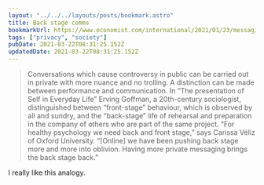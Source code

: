 ```yaml
---
layout: "../../../layouts/posts/bookmark.astro"
title: Back stage comms
bookmarkUrl: https://www.economist.com/international/2021/01/23/messaging-services-are-providing-a-more-private-internet
tags: ["privacy", "society"]
pubDate: 2021-03-22T08:31:25.152Z
updatedDate: 2021-03-22T08:31:25.152Z
---
```


> Conversations which cause controversy in public can be carried out in private with more nuance and no trolling. A distinction can be made between performance and communication. In “The presentation of Self in Everyday Life” Erving Goffman, a 20th-century sociologist, distinguished between “front-stage” behaviour, which is observed by all and sundry, and the “back-stage” life of rehearsal and preparation in the company of others who are part of the same project. “For healthy psychology we need back and front stage,” says Carissa Véliz of Oxford University. “[Online] we have been pushing back stage more and more into oblivion. Having more private messaging brings the back stage back.”

I really like this analogy.
